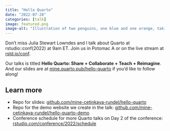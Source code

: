 ```yaml
---
title: "Hello Quarto"
date: "2022-07-28"
categories: [talk]
image: featured.png
image-alt: "Illustration of two penguins, one blue and one orange, taking a selfie with a selfie stick. The moon in the background looks like the Quarto logo."
---
```


Don't miss Julia Stewart Lowndes and I talk about Quarto at rstudio::conf(2022) at 9am ET.
Join us in Potomac A or on the live stream at [rstd.io/conf](https://rstd.io/conf).

Our talks is titled **Hello Quarto: Share + Collaborate + Teach + Reimagine**.
And our slides are at [mine.quarto.pub/hello-quarto](https://mine.quarto.pub/hello-quarto) if you'd like to follow along!

## Learn more

-   Repo for slides: [github.com/mine-cetinkaya-rundel/hello-quarto](https://github.com/mine-cetinkaya-rundel/hello-quarto)
-   Repo for the demo website we create in the talk: [github.com/mine-cetinkaya-rundel/hello-quarto-demo](https://github.com/mine-cetinkaya-rundel/hello-quarto-demo)
-   Conference schedule for more Quarto talks on Day 2 of the conference: [rstudio.com/conference/2022/schedule](https://www.rstudio.com/conference/2022/schedule/)

